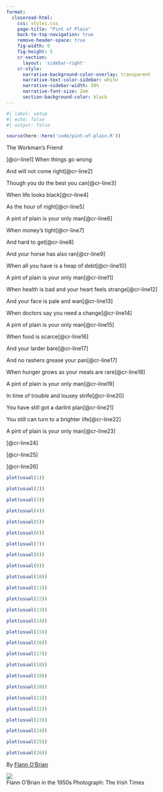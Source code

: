 ```yaml
---
format:
  closeread-html:
    css: styles.css
    page-title: "Pint of Plain"
    back-to-top-navigation: true
    remove-header-space: true
    fig-width: 6
    fig-height: 5
    cr-section:
      layout: 'sidebar-right'
    cr-style:
      narrative-background-color-overlay: transparent
      narrative-text-color-sidebar: white
      narrative-sidebar-width: 50%
      narrative-font-size: 2em
      section-background-color: black
---
```


```r
#| label: setup
#| echo: false
#| output: false

source(here::here('code/pint-of-plain.R'))

```

:::::{.cr-section}

The Workman's Friend

[@cr-line1] When things go wrong

And will not come right[@cr-line2]

Though you do the best you can[@cr-line3]

When life looks black[@cr-line4]

As the hour of night[@cr-line5]

A pint of plain is your only man[@cr-line6]

When money’s tight[@cr-line7]

And hard to get[@cr-line8]

And your horse has also ran[@cr-line9]

When all you have is a heap of debt[@cr-line10]

A pint of plain is your only man[@cr-line11]

When health is bad and your heart feels strange[@cr-line12]

And your face is pale and wan[@cr-line13]

When doctors say you need a change[@cr-line14]

A pint of plain is your only man[@cr-line15]

When food is scarce[@cr-line16]

And your larder bare[@cr-line17]

And no rashers grease your pan[@cr-line17]

When hunger grows as your meals are rare[@cr-line18]

A pint of plain is your only man[@cr-line19]

In time of trouble and lousey strife[@cr-line20]

You have still got a darlint plan[@cr-line21]

You still can turn to a brighter life[@cr-line22]

A pint of plain is your only man[@cr-line23]

[@cr-line24]

[@cr-line25]

[@cr-line26]


::: {#cr-line1}
```r
plot(usual(1))
```
:::

::: {#cr-line2}
```r
plot(usual(2))
```
:::

::: {#cr-line3}
```r
plot(usual(3))
```
:::

::: {#cr-line4}
```r
plot(usual(4))
```
:::

::: {#cr-line5}
```r
plot(usual(5))
```
:::

::: {#cr-line6}
```r
plot(usual(6))
```
:::

::: {#cr-line7}
```r
plot(usual(7))
```
:::

::: {#cr-line8}
```r
plot(usual(8))
```
:::

::: {#cr-line9}
```r
plot(usual(9))
```
:::

::: {#cr-line10}
```r
plot(usual(10))
```
:::

::: {#cr-line11}
```r
plot(usual(11))
```
:::

::: {#cr-line12}
```r
plot(usual(12))
```
:::

::: {#cr-line13}
```r
plot(usual(13))
```
:::

::: {#cr-line14}
```r
plot(usual(14))
```
:::

::: {#cr-line15}
```r
plot(usual(15))
```
:::

::: {#cr-line16}
```r
plot(usual(16))
```
:::

::: {#cr-line17}
```r
plot(usual(17))
```
:::

::: {#cr-line18}
```r
plot(usual(18))
```
:::

::: {#cr-line19}
```r
plot(usual(19))
```
:::

::: {#cr-line20}
```r
plot(usual(20))
```
:::

::: {#cr-line21}
```r
plot(usual(21))
```
:::

::: {#cr-line22}
```r
plot(usual(22))
```
:::

::: {#cr-line23}
```r
plot(usual(23))
```
:::

::: {#cr-line24}
```r
plot(usual(24))
```
:::

::: {#cr-line25}
```r
plot(usual(25))
```
:::

::: {#cr-line26 .preview-image}
```r
plot(usual(26))
```
:::

:::::

::: {.ref}
By <a href="https://en.wikipedia.org/wiki/Flann_O%27Brien">Flann O'Brian</a>
:::

::: {.closing}

<img src="images/flann.jpg">
<figcaption>Flann O'Brian in the 1950s Photograph: The Irish Times</figcaption>

:::

